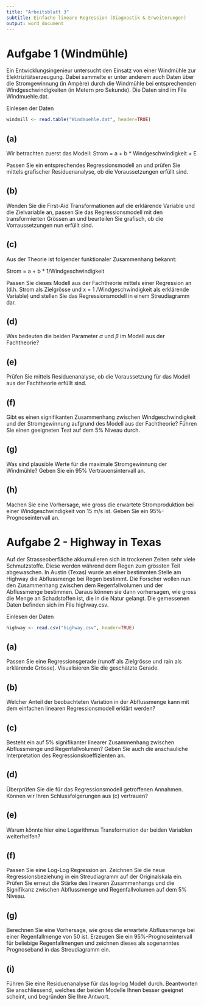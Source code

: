 ---
title: "Arbeitsblatt 3"
subtitle: Einfache lineare Regression (Diagnostik & Erweiterungen)
output: word_document
---


# Aufgabe 1 (Windmühle)

Ein Entwicklungsingenieur untersucht den Einsatz von einer Windmühle zur Elektrizitätserzeugung. Dabei sammelte er unter anderem auch Daten über die Stromgewinnung (in Ampère) durch die Windmühle bei entsprechenden Windgeschwindigkeiten (in Metern pro Sekunde). Die Daten sind im File Windmuehle.dat.


Einlesen der Daten

```{r, echo = TRUE}
windmill <- read.table("Windmuehle.dat", header=TRUE)
```

## (a)
Wir betrachten zuerst das Modell: Strom = a + b * Windgeschwindigkeit + E

Passen Sie ein entsprechendes Regressionsmodell an und prüfen Sie mittels grafischer Residuenanalyse, ob die Voraussetzungen erfüllt sind.



## (b)
Wenden Sie die First-Aid Transformationen auf die erklärende Variable und die Zielvariable an, passen Sie das Regressionsmodell mit den transformierten Grössen an und beurteilen Sie grafisch, ob die Vorraussetzungen nun erfüllt sind.



## (c)
Aus der Theorie ist folgender funktionaler Zusammenhang bekannt:


Strom = a + b * 1/Windgeschwindigkeit

Passen Sie dieses Modell aus der Fachtheorie mittels einer Regression an (d.h. Strom als Zielgrösse und x = 1 /Windgeschwindigkeit als erklärende Variable) und stellen Sie das Regressionsmodell in einem Streudiagramm dar.




## (d)
Was bedeuten die beiden Parameter $\alpha$ und $\beta$ im Modell aus der Fachtheorie?
  


## (e)
Prüfen Sie mittels Residuenanalyse, ob die Voraussetzung für das Modell aus der Fachtheorie erfüllt sind.




## (f)
Gibt es einen signifikanten Zusammenhang zwischen Windgeschwindigkeit und der Stromgewinnung aufgrund des Modell aus der Fachtheorie? Führen Sie einen geeigneten Test auf dem 5% Niveau durch.


## (g)
Was sind plausible Werte für die maximale Stromgewinnung der Windmühle? Geben Sie ein 95% Vertrauensintervall an.
  
  

## (h)
Machen Sie eine Vorhersage, wie gross die erwartete Stromproduktion bei einer Windgeschwindigkeit von 15 m/s ist. Geben Sie ein 95%-Prognoseintervall an.




# Aufgabe 2 - Highway in Texas

Auf der Strasseoberfläche akkumulieren sich in trockenen Zeiten sehr viele Schmutzstoffe. Diese werden während dem Regen zum grössten Teil abgewaschen. In Austin (Texas) wurde an einer bestimmten Stelle am Highway die Abflussmenge bei Regen bestimmt. Die Forscher wollen nun den Zusammenhang zwischen dem Regenfallvolumen und der Abflussmenge bestimmen. Daraus können sie dann vorhersagen, wie gross die Menge an Schadstoffen ist, die in die Natur gelangt. Die gemessenen Daten befinden sich im File highway.csv.


Einlesen der Daten


```{r, echo = TRUE}
highway <- read.csv("highway.csv", header=TRUE)
```


## (a)
Passen Sie eine Regressionsgerade (runoff als Zielgrösse und rain als erklärende Grösse). Visualisieren Sie die geschätzte Gerade.

## (b)
Welcher Anteil der beobachteten Variation in der Abflussmenge kann mit dem einfachen linearen Regressionsmodell erklärt werden?



## (c)
Besteht ein auf 5% signifikanter linearer Zusammenhang zwischen Abflussmenge und Regenfallvolumen? Geben Sie auch die anschauliche Interpretation des Regressionskoeffizienten an.


## (d)
Überprüfen Sie die für das Regressionsmodell getroffenen Annahmen. Können wir Ihren Schlussfolgerungen aus (c) vertrauen?



## (e)
Warum könnte hier eine Logarithmus Transformation der beiden Variablen weiterhelfen?



## (f)
Passen Sie eine Log-Log Regression an. Zeichnen Sie die neue Regressionsbeziehung in ein Streudiagramm auf der Originalskala ein. Prüfen Sie erneut die Stärke des linearen Zusammenhangs und die Signifikanz zwischen Abflussmenge und Regenfallvolumen auf dem 5% Niveau.



## (g)
Berechnen Sie eine Vorhersage, wie gross die erwartete Abflussmenge bei einer Regenfallmenge von 50 ist. Erzeugen Sie ein 95%-Prognoseintervall für beliebige Regenfallmengen und zeichnen dieses als sogenanntes Prognoseband in das Streudiagramm ein.



## (i)
Führen Sie eine Residuenanalyse für das log-log Modell durch. Beantworten Sie anschliessend, welches der beiden Modelle Ihnen besser geeignet scheint, und begründen Sie Ihre Antwort.
